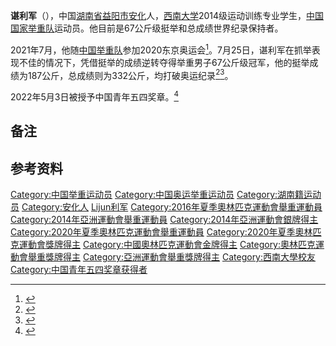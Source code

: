 {{MedalTableTop}}
{{MedalCountry|{{CHN}}}}
{{MedalSport|男子[[举重|举重]]}}
{{MedalCompetition|[[奥林匹克运动会|奥林匹克运动会]] [[File:Olympic_rings.svg|30px]]}}
{{MedalGold|[[2020年夏季奥林匹克运动会|2020 东京]]|[[2020年夏季奧林匹克運動會男子67公斤級舉重比賽|67公斤级]]}}
{{MedalCompetition|[[世界举重锦标赛|世界举重锦标赛]]}}
{{MedalGold|[[2013年世界举重锦标赛|2013 弗罗茨瓦夫]]|62公斤級}}
{{MedalGold|[[2015年世界举重锦标赛|2015 休斯顿]]|62公斤級}}
{{MedalGold|[[2018年世界举重锦标赛|2018 阿什哈巴德]]|67公斤級}}
{{MedalGold|[[2019年世界舉重錦標賽|2019 芭達雅]]|67公斤級}}
{{MedalCompetition|[[亞洲運動會|亞洲運動會]] [[File:Asian_Games_logo.svg|20px]]}}
{{MedalSilver|[[2014年亞洲運動會|2014 仁川]]|[[2014年亞洲運動會舉重比賽|62公斤級]]}}
{{MedalCompetition|世界青年舉重錦標賽}}
{{MedalGold|2010 索非亚|62公斤級}}
{{MedalCompetition|[[中華人民共和國全國運動會|中華人民共和國全國運動會]]}}
{{MedalGold|[[中華人民共和國第十二屆運動會|2013年 遼寧]]|62公斤級}}
{{MedalBottom}}
'''谌利军'''{{NoteTag|[[央视新闻|央视新闻]]读作“Shèn Lìjūn”<ref>{{Cite web|title=要央视“道歉” 皆因谌利军在世锦赛上夺冠_湖南时刻_体育频道|url=https://sports.rednet.cn/c/2018/11/14/4773553.htm|access-date=2021-07-25|work=[[红网|红网]]}}</ref><ref>{{Cite web|title=逆转胜利！谌利军一举斩获举重男子67公斤级决赛金牌_新华报业网|url=http://news.xhby.net/index/202107/t20210725_7167951.shtml|access-date=2021-07-25|work=[[新华日报|新华日报]]}}</ref>。“谌”字作姓氏时原本有“Shèn”（读作“慎”）和“Chén”（读作“陈”）两种读音，2015年之后包括《[[现代汉语词典|现代汉语词典]]》《[[新华字典|新华字典]]》在内统一为“Shèn”，但仍有按个人意愿读作“Chén”者（如中国羽毛球选手[[谌龙|谌龙]]）。}}（{{bd|1992年|4月8日| |catIdx=Chen利军}}），中国[[湖南省|湖南省]][[益阳市|益阳市]][[安化|安化]]人，[[西南大学|西南大学]]2014级运动训练专业学生，[[中国国家举重队|中国国家举重队]]运动员。他目前是67公斤级挺举和总成绩世界纪录保持者。

2021年7月，他随[[中国举重队|中国举重队]]参加2020东京奥运会<ref>{{Cite web|title=第32届夏季奥运会中国体育代表团名单公布-新华网|url=http://www.xinhuanet.com/sports/2021-07/14/c_1127655241.htm|access-date=2021-07-25|work=新华网}}</ref>。7月25日，谌利军在抓举表现不佳的情况下，凭借挺举的成绩逆转夺得举重男子67公斤级冠军，他的挺举成绩为187公斤，总成绩则为332公斤，均打破奥运纪录<ref>{{Cite web|title=中国军团第6金！ 谌利军男子举重67公斤级逆袭夺冠|url=https://www.163.com/sports/article/GFPFU1R400059BEL.html|access-date=2021-07-25|date=2021-07-25|last=网易|work=网易}}</ref><ref>{{Cite web|title=快讯：谌利军夺得举重男子67公斤级冠军-新华网|url=http://www.xinhuanet.com/sports/2021-07/25/c_1211257949.htm|access-date=2021-07-25|work=新华网}}</ref>。

2022年5月3日被授予中国青年五四奖章。<ref>{{Cite web|title=第26届“中国青年五四奖章”评选揭晓|url=http://www.news.cn/politics/2022-05/03/c_1128617739.htm|access-date=2022-05-03|work=[[新华社|新华社]]|language=zh-cn}}</ref>

== 备注 ==
{{NoteFoot}}

==参考资料==
{{reflist}}
{{Footer Olympic Champions Weightlifting Featherweight}}
{{2016 China Olympic Weightlifting Team}}

{{DEFAULTSORT:Chen谌利军}}
[[Category:中国举重运动员|Category:中国举重运动员]]
[[Category:中国奥运举重运动员|Category:中国奥运举重运动员]]
[[Category:湖南籍运动员|Category:湖南籍运动员]]
[[Category:安化人|Category:安化人]]
[[Category:谌姓|Lijun利军]]
[[Category:2016年夏季奧林匹克運動會舉重運動員|Category:2016年夏季奧林匹克運動會舉重運動員]]
[[Category:2014年亞洲運動會舉重運動員|Category:2014年亞洲運動會舉重運動員]]
[[Category:2014年亞洲運動會銀牌得主|Category:2014年亞洲運動會銀牌得主]]
[[Category:2020年夏季奧林匹克運動會舉重運動員|Category:2020年夏季奧林匹克運動會舉重運動員]]
[[Category:2020年夏季奧林匹克運動會獎牌得主|Category:2020年夏季奧林匹克運動會獎牌得主]]
[[Category:中國奧林匹克運動會金牌得主|Category:中國奧林匹克運動會金牌得主]]
[[Category:奧林匹克運動會舉重獎牌得主|Category:奧林匹克運動會舉重獎牌得主]]
[[Category:亞洲運動會舉重獎牌得主|Category:亞洲運動會舉重獎牌得主]]
[[Category:西南大學校友|Category:西南大學校友]]
[[Category:中国青年五四奖章获得者|Category:中国青年五四奖章获得者]]